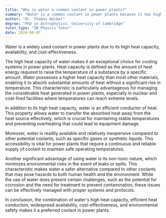 ```yaml
---
title: "Why is water a common coolant in power plants?"
summary: "Water is a common coolant in power plants because it has high heat capacity and is readily available and inexpensive."
author: "Dr. Thomas Walker"
degree: "PhD in Astrophysics, University of Cambridge"
tutor_type: "IB Physics Tutor"
date: 2024-08-07
---
```


Water is a widely used coolant in power plants due to its high heat capacity, availability, and cost-effectiveness.

The high heat capacity of water makes it an exceptional choice for cooling systems in power plants. Heat capacity is defined as the amount of heat energy required to raise the temperature of a substance by a specific amount. Water possesses a higher heat capacity than most other materials, enabling it to absorb substantial amounts of heat without a significant rise in temperature. This characteristic is particularly advantageous for managing the considerable heat generated in power plants, especially in nuclear and coal-fired facilities where temperatures can reach extreme levels.

In addition to its high heat capacity, water is an efficient conductor of heat. This property allows water to transfer the absorbed heat away from the heat source effectively, which is crucial for maintaining stable temperatures and preventing overheating that could lead to equipment damage.

Moreover, water is readily available and relatively inexpensive compared to other potential coolants, such as specific gases or synthetic liquids. This accessibility is vital for power plants that require a continuous and reliable supply of coolant to maintain safe operating temperatures.

Another significant advantage of using water is its non-toxic nature, which minimizes environmental risks in the event of leaks or spills. This characteristic makes water a safer alternative compared to other coolants that may pose hazards to both human health and the environment. While the use of water does present certain challenges, such as the potential for corrosion and the need for treatment to prevent contamination, these issues can be effectively managed with proper systems and protocols.

In conclusion, the combination of water's high heat capacity, efficient heat conduction, widespread availability, cost-effectiveness, and environmental safety makes it a preferred coolant in power plants.
    